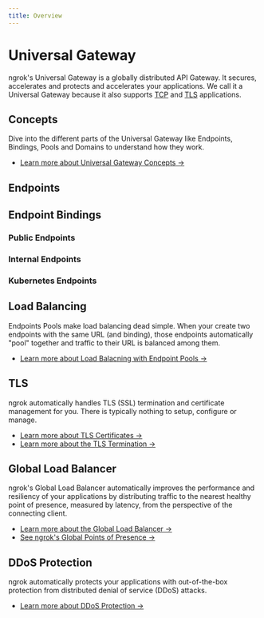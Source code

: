 ```yaml
---
title: Overview
---
```


# Universal Gateway

ngrok's Universal Gateway is a globally distributed API Gateway. It secures,
accelerates and protects and accelerates your applications. We call it a
Universal Gateway because it also supports
[TCP](/univseral-gateway/endpoints/tcp/) and
[TLS](/univseral-gateway/endpoints/tls/) applications.

## Concepts

Dive into the different parts of the Universal Gateway like Endpoints,
Bindings, Pools and Domains to understand how they work.

- [Learn more about Universal Gateway Concepts →](/universal-gateway/overview/)

## Endpoints

## Endpoint Bindings

### Public Endpoints

### Internal Endpoints

### Kubernetes Endpoints

## Load Balancing

Endpoints Pools make load balancing dead simple. When your create two endpoints
with the same URL (and binding), those endpoints automatically "pool" together
and traffic to their URL is balanced among them.

- [Learn more about Load Balacning with Endpoint Pools →](/universal-gateway/endpoints/pools/)

## TLS

ngrok automatically handles TLS (SSL) termination and certificate management
for you. There is typically nothing to setup, configure or manage.

- [Learn more about TLS Certificates →](/universal-gateway/tls-certificates/)
- [Learn more about the TLS Termination →](/universal-gateway/network/tls-termination/)

## Global Load Balancer

ngrok's Global Load Balancer automatically improves the performance and
resiliency of your applications by distributing traffic to the nearest healthy
point of presence, measured by latency, from the perspective of the connecting
client.

- [Learn more about the Global Load Balancer →](/universal-gateway/network/global-load-balancer/)
- [See ngrok's Global Points of Presence →](/universal-gateway/network/points-of-presence)

## DDoS Protection

ngrok automatically protects your applications with out-of-the-box protection
from distributed denial of service (DDoS) attacks.

- [Learn more about DDoS Protection →](/universal-gateway/network/ddos-protection)
